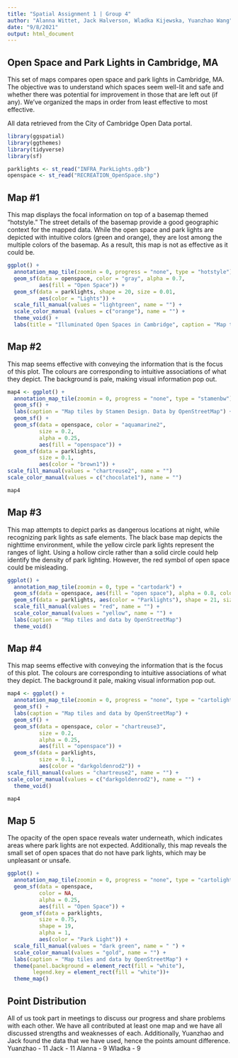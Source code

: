 ```yaml
---
title: "Spatial Assignment 1 | Group 4"
author: "Alanna Wittet, Jack Halverson, Wladka Kijewska, Yuanzhao Wang"
date: "9/8/2021"
output: html_document
---
```


## Open Space and Park Lights in Cambridge, MA

This set of maps compares open space and park lights in Cambridge, MA. The objective was to understand which spaces seem well-lit and safe and whether there was potential for improvement in those that are left out (if any). We've organized the maps in order from least effective to most effective.

All data retrieved from the City of Cambridge Open Data portal.

```r
library(ggspatial)
library(ggthemes)
library(tidyverse)
library(sf)
```

```r
parklights <- st_read("INFRA_ParkLights.gdb")
openspace <- st_read("RECREATION_OpenSpace.shp")
```

## Map #1
This map displays the focal information on top of a basemap themed "hotstyle." The street details of the basemap provide a good geographic context for the mapped data. While the open space and park lights are depicted with intuitive colors (green and orange), they are lost among the multiple colors of the basemap. As a result, this map is not as effective as it could be. 

```r
ggplot() + 
  annotation_map_tile(zoomin = 0, progress = "none", type = "hotstyle")  +
  geom_sf(data = openspace, color = "gray", alpha = 0.7,
          aes(fill = "Open Space")) +
  geom_sf(data = parklights, shape = 20, size = 0.01,
          aes(color = "Lights")) +
  scale_fill_manual(values = "lightgreen", name = "") +
  scale_color_manual (values = c("orange"), name = "") +
  theme_void() +
  labs(title = "Illuminated Open Spaces in Cambridge", caption = "Map tiles and data by OpenStreetMap")
```

## Map #2
This map seems effective with conveying the information that is the focus of this plot. The colours are corresponding to intuitive associations of what they depict. The background is pale, making visual information pop out.



```r
map4 <- ggplot() +
  annotation_map_tile(zoomin = 0, progress = "none", type = "stamenbw")  +
  geom_sf() +
  labs(caption = "Map tiles by Stamen Design. Data by OpenStreetMap") +
  geom_sf() +
  geom_sf(data = openspace, color = "aquamarine2",
          size = 0.2,
          alpha = 0.25,
          aes(fill = "openspace")) +
  geom_sf(data = parklights,
          size = 0.1,
          aes(color = "brown1")) +
scale_fill_manual(values = "chartreuse2", name = "")
scale_color_manual(values = c("chocolate1"), name = "")

map4
```

## Map #3
This map attempts to depict parks as dangerous locations at night, while recognizing park lights as safe elements. The black base map depicts the nighttime environment, while the yellow circle park lights represent the ranges of light. Using a hollow circle rather than a solid circle could help identify the density of park lighting. However, the red symbol of open space could be misleading.

```r
ggplot() +
  annotation_map_tile(zoomin = 0, type = "cartodark") +
  geom_sf(data = openspace, aes(fill = "open space"), alpha = 0.8, color = NA) +
  geom_sf(data = parklights, aes(color = "Parklights"), shape = 21, size = 5, alpha = 0.5) +
  scale_fill_manual(values = "red", name = "") +
  scale_color_manual(values = "yellow", name = "") +
  labs(caption = "Map tiles and data by OpenStreetMap")
  theme_void()
```

## Map #4
This map seems effective with conveying the information that is the focus of this plot. The colours are corresponding to intuitive associations of what they depict. The background it pale, making visual information pop out.

```r
map4 <- ggplot() +
  annotation_map_tile(zoomin = 0, progress = "none", type = "cartolight")  +
  geom_sf() +
  labs(caption = "Map tiles and data by OpenStreetMap") +
  geom_sf() +
  geom_sf(data = openspace, color = "chartreuse3",
          size = 0.2,
          alpha = 0.25,
          aes(fill = "openspace")) +
  geom_sf(data = parklights,
          size = 0.1,
          aes(color = "darkgoldenrod2")) +
scale_fill_manual(values = "chartreuse2", name = "") +
scale_color_manual(values = c("darkgoldenrod2"), name = "") +
  theme_void()

map4
```

## Map 5
The opacity of the open space reveals water underneath, which indicates areas where park lights are not expected. Additionally, this map reveals the small set of open spaces that do not have park lights, which may be unpleasant or unsafe.


```r
ggplot() +
  annotation_map_tile(zoomin = 0, progress = "none", type = "cartolight") +
  geom_sf(data = openspace,
          color = NA,
          alpha = 0.25,
          aes(fill = "Open Space")) +
    geom_sf(data = parklights,
          size = 0.75,      
          shape = 19,
          alpha = 1,
          aes(color = "Park Light")) +
  scale_fill_manual(values = "dark green", name = " ") +
  scale_color_manual(values = "gold", name = "") +
  labs(caption = "Map tiles and data by OpenStreetMap") +
  theme(panel.background = element_rect(fill = "white"),
        legend.key = element_rect(fill = "white"))+
  theme_map() 

```

## Point Distribution
All of us took part in meetings to discuss our progress and share problems with each other. We have all contributed at least one map and we have all discussed strengths and weaknesses of each. Additionally, Yuanzhao and Jack found the data that we have used, hence the points amount difference.
  Yuanzhao - 11
  Jack - 11
  Alanna - 9
  Wladka - 9